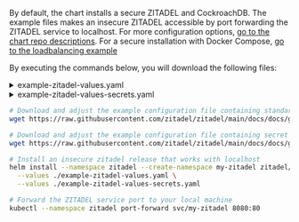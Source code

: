 
By default, the chart installs a secure ZITADEL and CockroachDB.
The example files makes an insecure ZITADEL accessible by port forwarding the ZITADEL service to localhost.
For more configuration options, [go to the chart repo descriptions](https://github.com/zitadel/zitadel-charts).
For a secure installation with Docker Compose, [go to the loadbalancing example](../../deploy/loadbalancing-example)

By executing the commands below, you will download the following files:

<details><summary>example-zitadel-values.yaml</summary>
    <CodeBlock language="yaml">{ExampleZITADELValuesSource}</CodeBlock>
</details>
<details><summary>example-zitadel-values-secrets.yaml</summary>
    <CodeBlock language="yaml">{ExampleZITADELValuesSecretsSource}</CodeBlock>
</details>

```bash
# Download and adjust the example configuration file containing standard configuration
wget https://raw.githubusercontent.com/zitadel/zitadel/main/docs/docs/guides/manage/self-hosted/configure/example-zitadel-values.yaml

# Download and adjust the example configuration file containing secret configuration
wget https://raw.githubusercontent.com/zitadel/zitadel/main/docs/docs/guides/manage/self-hosted/configure/example-zitadel-values-secrets.yaml

# Install an insecure zitadel release that works with localhost
helm install --namespace zitadel --create-namespace my-zitadel zitadel/zitadel \
  --values ./example-zitadel-values.yaml \
  --values ./example-zitadel-values-secrets.yaml

# Forward the ZITADEL service port to your local machine
kubectl --namespace zitadel port-forward svc/my-zitadel 8080:80
```
